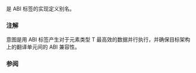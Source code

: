 {{cpp/experimental/title|n=simd_abi::|compatible}}
{{cpp/experimental/simd/navbar}}

{{ddcl | header=experimental/simd | since=parallelism_ts_2 | 1=
template &lt; class T &gt;
using compatible = /* 由实现定义 */;
}}

{{c|compatible&lt;T&gt;}} 是 ABI 标签的实现定义别名。

===注解===

意图是用 ABI 标签产生对于元素类型 T 最高效的数据并行执行，并确保目标架构上的翻译单元间的 ABI 兼容性。

===参阅===
{{dsc begin}}
{{dsc inc | cpp/experimental/simd/dsc scalar}}
{{dsc inc | cpp/experimental/simd/dsc fixed_size}}
{{dsc inc | cpp/experimental/simd/dsc native}}
{{dsc inc | cpp/experimental/simd/dsc deduce}}
{{dsc end}}

{{langlinks|en|ja}}